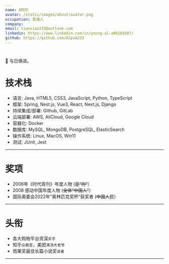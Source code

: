 ```yaml
---
name: A阿尔
avatar: /static/images/about/avatar.png
occupation: 普通人
company:
email: tianxiao233@outlook.com
linkedin: https://www.linkedin.com/in/young-al-a08169307/
github: https://github.com/AlpsA233
---
```


#

📖 与日俱进。

# 技术栈

- 语言: Java, HTML5, CSS3, JavaScript, Python, TypeScript
- 框架: Spring, Nest.js, Vue3, React, Next.js, Django
- 持续集成/部署: Github, GitLab
- 云端部署: AWS, AliCloud, Google Cloud
- 容器化: Docker
- 数据库: MySQL, MongoDB, PostgreSQL, ElasticSearch
- 操作系统: Linux, MacOS, Win11
- 测试: JUnit, Jest

---

# 奖项

- 2006年《时代周刊》年度人物 (<s>是“你”</s>）
- 2008 感动中国年度人物 (<s>全体“中国人”</s>）
- 国际奥委会2022年”奥林匹克奖杯“获奖者 (<s>中国人民</s>）

---

# 头衔

- 各大购物平台资深`买手`
- 知乎`众裁官`，美团`清汤大老爷`
- 雨果奖最佳长篇小说奖`读者`

---
